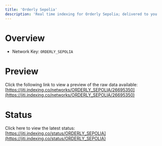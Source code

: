 ```yaml
---
title: 'Orderly Sepolia'
description: 'Real time indexing for Orderly Sepolia; delivered to you'
---
```


# Overview
- Network Key: `ORDERLY_SEPOLIA`

# Preview
Click the following link to view a preview of the raw data available: [https://jiti.indexing.co/networks/ORDERLY_SEPOLIA/26695350](https://jiti.indexing.co/networks/ORDERLY_SEPOLIA/26695350)

# Status
Click here to view the latest status: [https://jiti.indexing.co/status/ORDERLY_SEPOLIA](https://jiti.indexing.co/status/ORDERLY_SEPOLIA)
